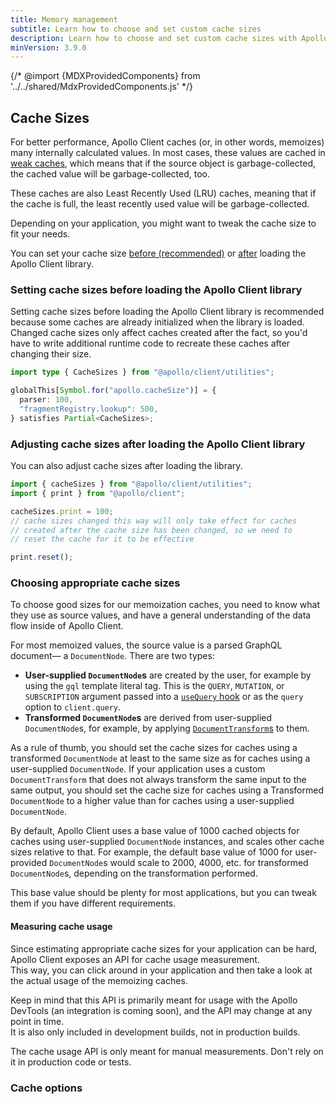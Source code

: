 ```yaml
---
title: Memory management
subtitle: Learn how to choose and set custom cache sizes
description: Learn how to choose and set custom cache sizes with Apollo Client.
minVersion: 3.9.0
---
```


{/* @import {MDXProvidedComponents} from '../../shared/MdxProvidedComponents.js' */}

## Cache Sizes

For better performance, Apollo Client caches (or, in other words, memoizes) many
internally calculated values.
In most cases, these values are cached in [weak caches](https://en.wikipedia.org/wiki/Weak_reference), which means that if the
source object is garbage-collected, the cached value will be garbage-collected,
too.

These caches are also Least Recently Used (LRU) caches, meaning that if the cache is full,
the least recently used value will be garbage-collected.

Depending on your application, you might want to tweak the cache size to fit your
needs.

You can set your cache size [before (recommended)](#setting-cache-sizes-before-loading-the-apollo-client-library) or [after](#adjusting-cache-sizes-after-loading-the-apollo-client-library) loading the Apollo Client library.

### Setting cache sizes before loading the Apollo Client library

Setting cache sizes before loading the Apollo Client library is recommended because some caches are already initialized when the library is loaded. Changed cache sizes only
affect caches created after the fact, so you'd have to write additional runtime code to recreate these caches after changing their size.

```ts
import type { CacheSizes } from "@apollo/client/utilities";

globalThis[Symbol.for("apollo.cacheSize")] = {
  parser: 100,
  "fragmentRegistry.lookup": 500,
} satisfies Partial<CacheSizes>;
```

### Adjusting cache sizes after loading the Apollo Client library

You can also adjust cache sizes after loading the library.

```js
import { cacheSizes } from "@apollo/client/utilities";
import { print } from "@apollo/client";

cacheSizes.print = 100;
// cache sizes changed this way will only take effect for caches
// created after the cache size has been changed, so we need to
// reset the cache for it to be effective

print.reset();
```

### Choosing appropriate cache sizes

<Remarks canonicalReference="@apollo/client!CacheSizes:interface" />

To choose good sizes for our memoization caches, you need to know what they
use as source values, and have a general understanding of the data flow inside of
Apollo Client.

For most memoized values, the source value is a parsed GraphQL document&mdash;
a `DocumentNode`. There are two types:

- **User-supplied `DocumentNode`s** are created
  by the user, for example by using the `gql` template literal tag.
  This is the `QUERY`, `MUTATION`, or `SUBSCRIPTION` argument passed
  into a [`useQuery` hook](../data/queries/#usequery-api) or as the `query` option to `client.query`.
- **Transformed `DocumentNode`s** are derived from
  user-supplied `DocumentNode`s, for example, by applying [`DocumentTransform`s](../data/document-transforms/) to them.

As a rule of thumb, you should set the cache sizes for caches using a transformed
`DocumentNode` at least to the same size as for caches using a user-supplied
`DocumentNode`. If your application uses a custom `DocumentTransform` that does
not always transform the same input to the same output, you should set the cache
size for caches using a Transformed `DocumentNode` to a higher value than for
caches using a user-supplied `DocumentNode`.

By default, Apollo Client uses a base value of 1000 cached objects for caches using
user-supplied `DocumentNode` instances, and scales other cache sizes relative
to that. For example, the default base value of 1000 for user-provided `DocumentNode`s would scale to 2000, 4000, etc. for transformed `DocumentNode`s, depending on the transformation performed.

This base value should be plenty for most applications, but you can tweak them if you have different requirements.

#### Measuring cache usage

Since estimating appropriate cache sizes for your application can be hard, Apollo Client
exposes an API for cache usage measurement.<br />
This way, you can click around in your application and then take a look at the
actual usage of the memoizing caches.

Keep in mind that this API is primarily meant for usage with the Apollo DevTools
(an integration is coming soon), and the API may change at any
point in time.<br />
It is also only included in development builds, not in production builds.

<Note>

The cache usage API is only meant for manual measurements. Don't rely on it in production code or tests.

</Note>

<Example
  canonicalReference="@apollo/client!ApolloClient#getMemoryInternals:member"
  index={0}
/>

<Example
  collapsible
  canonicalReference="@apollo/client!ApolloClient#getMemoryInternals:member"
  index={1}
/>

### Cache options

<PropertySignatureTable
  idPrefix="cachesizes-interface"
  canonicalReference="@apollo/client!CacheSizes:interface"
  properties
/>
